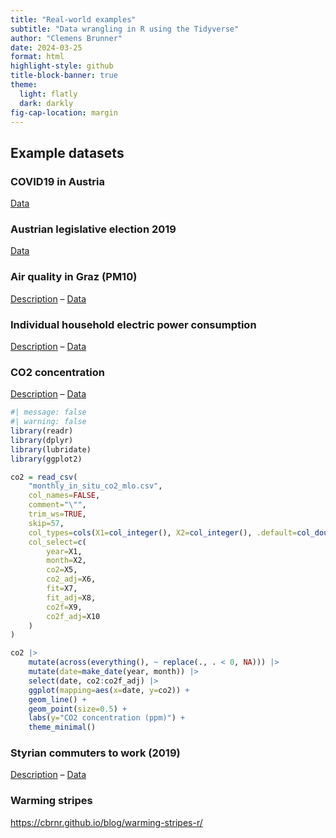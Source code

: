 ```yaml
---
title: "Real-world examples"
subtitle: "Data wrangling in R using the Tidyverse"
author: "Clemens Brunner"
date: 2024-03-25
format: html
highlight-style: github
title-block-banner: true
theme:
  light: flatly
  dark: darkly
fig-cap-location: margin
---
```


## Example datasets

### COVID19 in Austria

[Data](https://covid19-dashboard.ages.at/data/CovidFaelle_Timeline.csv)


### Austrian legislative election 2019

[Data](https://www.bmi.gv.at/412/Nationalratswahlen/Nationalratswahl_2019/files/endgultiges_Gesamtergebnis_NRW19_16102019.xlsx)


### Air quality in Graz (PM10)

[Description](https://www.umwelt.steiermark.at/cms/ziel/2060750/DE/) – [Data](http://app.luis.steiermark.at/luft2/suche.php?station1=172&station2=&komponente1=114&station3=&station4=&komponente2=&mittelwert=1)


### Individual household electric power consumption

[Description](http://archive.ics.uci.edu/ml/datasets/Individual+household+electric+power+consumption) – [Data](http://archive.ics.uci.edu/ml/machine-learning-databases/00235/household_power_consumption.zip)


### CO2 concentration

[Description](https://scrippsco2.ucsd.edu/data/atmospheric_co2/primary_mlo_co2_record.html) – [Data](https://scrippsco2.ucsd.edu/assets/data/atmospheric/stations/in_situ_co2/monthly/monthly_in_situ_co2_mlo.csv)

```r
#| message: false
#| warning: false
library(readr)
library(dplyr)
library(lubridate)
library(ggplot2)

co2 = read_csv(
    "monthly_in_situ_co2_mlo.csv",
    col_names=FALSE,
    comment="\"",
    trim_ws=TRUE,
    skip=57,
    col_types=cols(X1=col_integer(), X2=col_integer(), .default=col_double()),
    col_select=c(
        year=X1,
        month=X2,
        co2=X5,
        co2_adj=X6,
        fit=X7,
        fit_adj=X8,
        co2f=X9,
        co2f_adj=X10
    )
)

co2 |>
    mutate(across(everything(), ~ replace(., . < 0, NA))) |>
    mutate(date=make_date(year, month)) |>
    select(date, co2:co2f_adj) |>
    ggplot(mapping=aes(x=date, y=co2)) +
    geom_line() +
    geom_point(size=0.5) +
    labs(y="CO2 concentration (ppm)") +
    theme_minimal()
```


### Styrian commuters to work (2019)

[Description](https://www.data.gv.at/katalog/dataset/2f2616b2-4640-480b-a138-8ab089713a95) – [Data](https://service.stmk.gv.at/ogd/OGD_Data_ABT17/statistik/PENDLER/STMK_31102019_PENDLER.csv)


### Warming stripes

[https://cbrnr.github.io/blog/warming-stripes-r/](https://cbrnr.github.io/blog/warming-stripes-r/)
